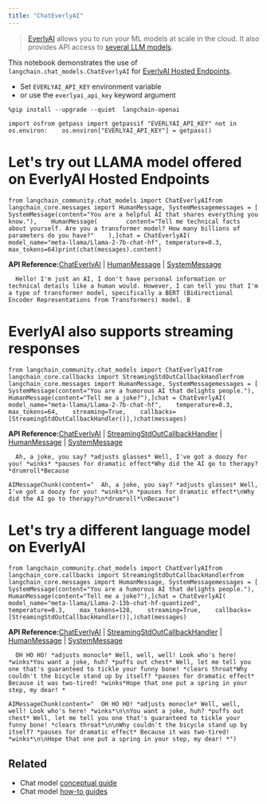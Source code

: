 ```yaml
---
title: "ChatEverlyAI"
---
```


> [EverlyAI](https://everlyai.xyz) allows you to run your ML models at scale in the cloud. It also provides API access to [several LLM models](https://everlyai.xyz).

This notebook demonstrates the use of `langchain.chat_models.ChatEverlyAI` for [EverlyAI Hosted Endpoints](https://everlyai.xyz/).

* Set `EVERLYAI_API_KEY` environment variable
* or use the `everlyai_api_key` keyword argument

```
%pip install --upgrade --quiet  langchain-openai
```

```
import osfrom getpass import getpassif "EVERLYAI_API_KEY" not in os.environ:    os.environ["EVERLYAI_API_KEY"] = getpass()
```

# Let's try out LLAMA model offered on EverlyAI Hosted Endpoints

```
from langchain_community.chat_models import ChatEverlyAIfrom langchain_core.messages import HumanMessage, SystemMessagemessages = [    SystemMessage(content="You are a helpful AI that shares everything you know."),    HumanMessage(        content="Tell me technical facts about yourself. Are you a transformer model? How many billions of parameters do you have?"    ),]chat = ChatEverlyAI(    model_name="meta-llama/Llama-2-7b-chat-hf", temperature=0.3, max_tokens=64)print(chat(messages).content)
```

**API Reference:**[ChatEverlyAI](https://python.langchain.com/api_reference/community/chat_models/langchain_community.chat_models.everlyai.ChatEverlyAI.html) | [HumanMessage](https://python.langchain.com/api_reference/core/messages/langchain_core.messages.human.HumanMessage.html) | [SystemMessage](https://python.langchain.com/api_reference/core/messages/langchain_core.messages.system.SystemMessage.html)

```
  Hello! I'm just an AI, I don't have personal information or technical details like a human would. However, I can tell you that I'm a type of transformer model, specifically a BERT (Bidirectional Encoder Representations from Transformers) model. B
```

# EverlyAI also supports streaming responses

```
from langchain_community.chat_models import ChatEverlyAIfrom langchain_core.callbacks import StreamingStdOutCallbackHandlerfrom langchain_core.messages import HumanMessage, SystemMessagemessages = [    SystemMessage(content="You are a humorous AI that delights people."),    HumanMessage(content="Tell me a joke?"),]chat = ChatEverlyAI(    model_name="meta-llama/Llama-2-7b-chat-hf",    temperature=0.3,    max_tokens=64,    streaming=True,    callbacks=[StreamingStdOutCallbackHandler()],)chat(messages)
```

**API Reference:**[ChatEverlyAI](https://python.langchain.com/api_reference/community/chat_models/langchain_community.chat_models.everlyai.ChatEverlyAI.html) | [StreamingStdOutCallbackHandler](https://python.langchain.com/api_reference/core/callbacks/langchain_core.callbacks.streaming_stdout.StreamingStdOutCallbackHandler.html) | [HumanMessage](https://python.langchain.com/api_reference/core/messages/langchain_core.messages.human.HumanMessage.html) | [SystemMessage](https://python.langchain.com/api_reference/core/messages/langchain_core.messages.system.SystemMessage.html)

```
  Ah, a joke, you say? *adjusts glasses* Well, I've got a doozy for you! *winks* *pauses for dramatic effect*Why did the AI go to therapy?*drumroll*Because
```

```
AIMessageChunk(content="  Ah, a joke, you say? *adjusts glasses* Well, I've got a doozy for you! *winks*\n *pauses for dramatic effect*\nWhy did the AI go to therapy?\n*drumroll*\nBecause")
```

# Let's try a different language model on EverlyAI

```
from langchain_community.chat_models import ChatEverlyAIfrom langchain_core.callbacks import StreamingStdOutCallbackHandlerfrom langchain_core.messages import HumanMessage, SystemMessagemessages = [    SystemMessage(content="You are a humorous AI that delights people."),    HumanMessage(content="Tell me a joke?"),]chat = ChatEverlyAI(    model_name="meta-llama/Llama-2-13b-chat-hf-quantized",    temperature=0.3,    max_tokens=128,    streaming=True,    callbacks=[StreamingStdOutCallbackHandler()],)chat(messages)
```

**API Reference:**[ChatEverlyAI](https://python.langchain.com/api_reference/community/chat_models/langchain_community.chat_models.everlyai.ChatEverlyAI.html) | [StreamingStdOutCallbackHandler](https://python.langchain.com/api_reference/core/callbacks/langchain_core.callbacks.streaming_stdout.StreamingStdOutCallbackHandler.html) | [HumanMessage](https://python.langchain.com/api_reference/core/messages/langchain_core.messages.human.HumanMessage.html) | [SystemMessage](https://python.langchain.com/api_reference/core/messages/langchain_core.messages.system.SystemMessage.html)

```
  OH HO HO! *adjusts monocle* Well, well, well! Look who's here! *winks*You want a joke, huh? *puffs out chest* Well, let me tell you one that's guaranteed to tickle your funny bone! *clears throat*Why couldn't the bicycle stand up by itself? *pauses for dramatic effect* Because it was two-tired! *winks*Hope that one put a spring in your step, my dear! *
```

```
AIMessageChunk(content="  OH HO HO! *adjusts monocle* Well, well, well! Look who's here! *winks*\n\nYou want a joke, huh? *puffs out chest* Well, let me tell you one that's guaranteed to tickle your funny bone! *clears throat*\n\nWhy couldn't the bicycle stand up by itself? *pauses for dramatic effect* Because it was two-tired! *winks*\n\nHope that one put a spring in your step, my dear! *")
```

## Related

* Chat model [conceptual guide](/oss/concepts/chat_models)
* Chat model [how-to guides](/oss/how_to/#chat-models)
